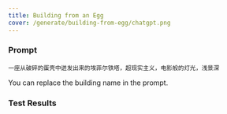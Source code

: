 ```yaml
---
title: Building from an Egg
cover: /generate/building-from-egg/chatgpt.png
---
```


### Prompt

```text
一座从破碎的蛋壳中迸发出来的埃菲尔铁塔，超现实主义，电影般的灯光，浅景深
```

You can replace the building name in the prompt.

### Test Results

<ImagePreview>
  <ImageCase imageUrl="/generate/building-from-egg/chatgpt.png" modelName="ChatGPT" />
  <ImageCase imageUrl="/generate/building-from-egg/doubao.png" modelName="Doubao" />
  <ImageCase imageUrl="/generate/building-from-egg/jimeng.jpeg" modelName="Jimeng" />
</ImagePreview>
